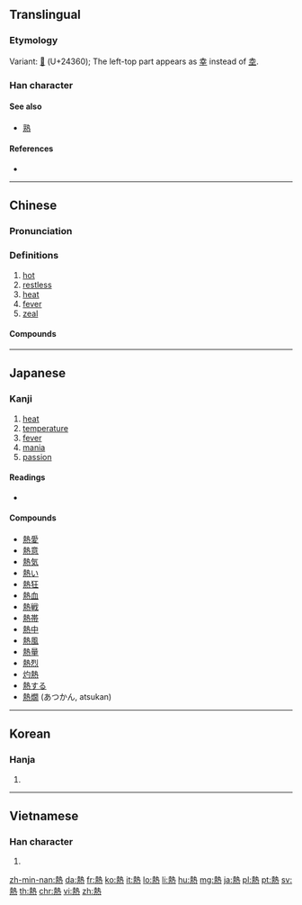 {{also|热}}
==Translingual==

===Etymology===
{{Han compound|埶|火|c1=p|c2=s|t2=fire|ls=psc|alt2=灬}}

Variant: [[𤍠]] (U+24360); The left-top part appears as [[幸]] instead of [[坴]].

===Han character===
{{Han char|rn=86|rad=火|as=11|sn=15|four=45331|canj=GIF|ids=⿱埶灬}}

====See also====
* [[熟]] <!-- Graphically similar -->

====References====
* {{Han ref|kx=0681.080|dkj=19360|dj=1092.240|hdz=32230.100|uh=71B1|ud=29105|bh=BCF6|bd=48374}}

----

==Chinese==
{{zh-forms|s=热}}

===Pronunciation===
{{zh-pron
|m=rè
|c=jit6
|h=pfs=ngie̍t
|mn=jia̍t/joa̍h/loa̍h
|w=5nyiq
|ma=y
|mc=y
|oc=y
|cat=a,n
}}

===Definitions===
{{zh-hanzi}}

# [[hot]]
# [[restless]]
# [[heat]]
# [[fever]]
# [[zeal]]

====Compounds====
{{der5
|{{zh-l|熱愛}}
|{{zh-l|灼熱}}
|{{zh-l|熱病}}
|{{zh-l|熱補}}
|{{zh-l|熱菜}}
|{{zh-l|熱腸}}
|{{zh-l|熱潮}}
|{{zh-l|熱忱}}
|{{zh-l|熱誠}}
|{{zh-l|熱處理}}
|{{zh-l|熱帶}}
|{{zh-l|熱帶魚}}
|{{zh-l|熱導體}}
|{{zh-l|熱點}}
|{{zh-l|熱電廠}}
|{{zh-l|熱點堆}}
|{{zh-l|熱電站}}
|{{zh-l|熱度}}
|{{zh-l|熱風}}
|{{zh-l|熱敷}}
|{{zh-l|熱服}}
|{{zh-l|熱輻射}}
|{{zh-l|熱功當量}}
|{{zh-l|熱狗}}
|{{zh-l|熱鍋上的螞蟻}}
|{{zh-l|熱核反應}}
|{{zh-l|熱核武器}}
|{{zh-l|熱烘烘}}
|{{zh-l|熱乎}}
|{{zh-l|熱呼}}
|{{zh-l|熱乎乎}}
|{{zh-l|熱火}}
|{{zh-l|熱火朝天}}
|{{zh-l|熱和}}
|{{zh-l|熱加工}}
|{{zh-l|熱勁}}
|{{zh-l|熱勁兒}}
|{{zh-l|熱辣辣}}
|{{zh-l|熱浪}}
|{{zh-l|熱淚}}
|{{zh-l|熱淚盈眶}}
|{{zh-l|熱力}}
|{{zh-l|熱力學}}
|{{zh-l|熱戀}}
|{{zh-l|熱量}}
|{{zh-l|熱烈}}
|{{zh-l|熱流}}
|{{zh-l|熱門}}
|{{zh-l|熱門貨}}
|{{zh-l|熱鬧}}
|{{zh-l|熱能}}
|{{zh-l|熱噴噴}}
|{{zh-l|熱氣}}
|{{zh-l|熱氣球}}
|{{zh-l|熱切}}
|{{zh-l|熱情}}
|{{zh-l|熱容量}}
|{{zh-l|熱身賽}}
|{{zh-l|熱水}}
|{{zh-l|熱水袋}}
|{{zh-l|熱水瓶}}
|{{zh-l|熱水器}}
|{{zh-l|熱塑性}}
|{{zh-l|熱騰騰}}
|{{zh-l|熱天}}
|{{zh-l|熱土}}
|{{zh-l|熱望}}
|{{zh-l|熱線}}
|{{zh-l|熱線電話}}
|{{zh-l|熱銷}}
|{{zh-l|熱心}}
|{{zh-l|熱心腸}}
|{{zh-l|熱心腸兒}}
|{{zh-l|熱學}}
|{{zh-l|熱血}}
|{{zh-l|熱血動物}}
|{{zh-l|熱藥}}
|{{zh-l|熱飲}}
|{{zh-l|熱源}}
|{{zh-l|熱戰}}
|{{zh-l|熱障}}
|{{zh-l|熱中}}
|{{zh-l|熱衷}}
}}

{{zh-cat|Beginning}}

----

==Japanese==

===Kanji===
{{ja-kanji|grade=4|rs=火11}}

# [[heat]]
# [[temperature]]
# [[fever]]
# [[mania]]
# [[passion]]

====Readings====
* {{ja-readings|goon=[[ねつ]] (netsu), [[ねち]] (nechi)|kanon=[[ぜつ]] (zetsu)|kun=[[あつい]] ([[熱い]], atsui)}}

====Compounds====
{{der-top}}
* [[熱愛]]
* [[熱意]]
* [[熱気]]
* [[熱い]]
* [[熱狂]]
* [[熱血]]
* [[熱戦]]
* [[熱帯]]
* [[熱中]]
* [[熱風]]
* [[熱量]]
* [[熱烈]]
* [[灼熱]]
* [[熱する]]
* [[熱燗]] (あつかん, atsukan)
{{der-bottom}}

----

==Korean==

===Hanja===
{{ko-hanja|hangeul=열|eumhun=|mr=yŏl|y=yel}}

# {{defn|lang=ko|sort=火11}}

----

==Vietnamese==

===Han character===
{{vi-hantu|[[nhiệt]], [[nhét]], [[nhẹt]]|rs=火11}}

# {{defn|lang=vi|sort=火11}}

[[zh-min-nan:熱]]
[[da:熱]]
[[fr:熱]]
[[ko:熱]]
[[it:熱]]
[[lo:熱]]
[[li:熱]]
[[hu:熱]]
[[mg:熱]]
[[ja:熱]]
[[pl:熱]]
[[pt:熱]]
[[sv:熱]]
[[th:熱]]
[[chr:熱]]
[[vi:熱]]
[[zh:熱]]